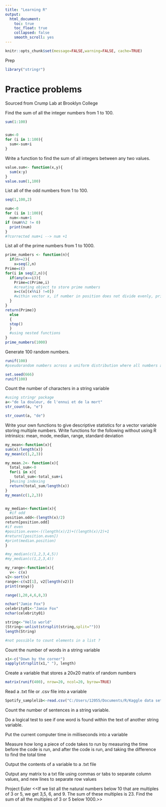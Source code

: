 ```yaml
---
title: "Learning R"
output:
  html_document:
    toc: true
    toc_float: true
    collapsed: false
    smooth_scroll: yes
---
```


```r
knitr::opts_chunk$set(message=FALSE,warning=FALSE, cache=TRUE)
```

Prep
```r
library("stringr")
```


# Practice problems 
Sourced from Crump Lab at Brooklyn College

Find the sum of all the integer numbers from 1 to 100.

```r
sum(1:100)


sum<-0
for (i in 1:100){
  sum<-sum+i
}
```


Write a function to find the sum of all integers between any two values.
```r
value.sum<- function(x,y){
  sum(x:y)
}
value.sum(1,100)
```


List all of the odd numbers from 1 to 100.
```r
seq(1,100,2)

num<-0
for (i in 1:100){
  num<-num+1
if (num%%2 != 0) 
  print(num)
}
#?corrected num+i --> num +1

```

List all of the prime numbers from 1 to 1000.

```r

prime_numbers <- function(n){
  if(n>=2){ 
    x=seq(2,n)
Prime=c()
for(i in seq(2,n)){
  if(any(x==i)){
    Prime=c(Prime,i)
    #creating object to store prime numbers
    x=c(x[(x%%i) !=0])
    #within vector x, if number in position does not divide evenly, print
  }
}
return(Prime)}
  else
  {
  stop()
  }
  #using nested functions
}
prime_numbers(1000)
```

Generate 100 random numbers. 
```r
runif(100)
#pseudorandom numbers across a uniform distribution where all numbers are equally probable 

set.seed(666)
runif(100)
```
Count the number of characters in a string variable

```r
#using stringr package 
a<-"de la douleur, de l'ennui et de la mort"
str_count(a, "e")

str_count(a, "de")
```


Write your own functions to give descriptive statistics for a vector variable storing multiple numbers. Write functions for the following without using R intrinsics: mean, mode, median, range, standard deviation

```r
my_mean<-function(x){
sum(x)/length(x)}
my_mean(c(1,2,3))

my_mean.2<- function(x){
  total_sum<-0
  for(i in x){
    total_sum<-total_sum+i
  }#using indexing
  return(total_sum/length(x))
}
my_mean(c(1,2,3))


my_median<-function(x){
  #if odd
position.odd<-(length(x)/2)
return[position.odd]
#if even
#position.even<-((length(x)/2)+((length(x)/2)+1
#return([position.even])
#print(median.position)
}

#my_median(c(1,2,3,4,5))
#my_median(c(1,2,3,4))

my_range<-function(x){
  v<- c(x)
v2<-sort(v)
range<-c(v2[1], v2[length(v2)])
print(range)}

range(1,20,4,6,8,3)
```


```r
nchar("Jamie Fox")
celebrity01<-"Jamie Fox"
nchar(celebrity01)

string<-"Hello world"
(String<-unlist(strsplit(string,split="")))
length(String)

#not possible to count elements in a list ?
```

Count the number of words in a string variable

```r
x1<-c("Down by the corner")
sapply(strsplit(x1," "), length)
```


Create a variable that stores a 20x20 matrix of random numbers
```r
matrix(runif(400), nrow=20, ncol=20, byrow=TRUE)
```
Read a .txt file or .csv file into a variable
```r
Spotify_samplelib<-read.csv("C:/Users/12055/Documents/R/Kaggle data sets/spotify_dataset.csv")
```

Count the number of sentences in a string variable.

Do a logical test to see if one word is found within the text of another string variable.


Put the current computer time in milliseconds into a variable

Measure how long a piece of code takes to run by measuring the time before the code is run, and after the code is run, and taking the difference to find the total time


Output the contents of a variable to a .txt file


Output any matrix to a txt file using commas or tabs to separate column values, and new lines to separate row values


Project Euler
<<If we list all the natural numbers below 10 that are multiples of 3 or 5, we get 3,5, 6, and 9. The sum of these multiples is 23.
Find the sum of all the multiples of 3 or 5 below 1000.>> 







